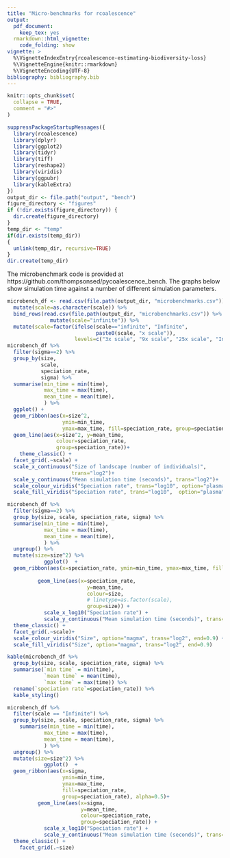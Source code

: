 ```yaml
---
title: "Micro-benchmarks for rcoalescence"
output: 
  pdf_document: 
    keep_tex: yes
  rmarkdown::html_vignette:
    code_folding: show
vignette: >
  %\VignetteIndexEntry{rcoalescence-estimating-biodiversity-loss}
  %\VignetteEngine{knitr::rmarkdown}
  %\VignetteEncoding{UTF-8}
bibliography: bibliography.bib  
---
```


```r
knitr::opts_chunk$set(
  collapse = TRUE,
  comment = "#>"
)
```

```r
suppressPackageStartupMessages({
  library(rcoalescence)
  library(dplyr)
  library(ggplot2)
  library(tidyr)
  library(tiff)
  library(reshape2)
  library(viridis)
  library(ggpubr)
  library(kableExtra)
})
output_dir <- file.path("output", "bench")
figure_directory <- "figures"
if (!dir.exists(figure_directory)) {
  dir.create(figure_directory)
}
temp_dir <- "temp"
if(dir.exists(temp_dir))
{
  unlink(temp_dir, recursive=TRUE)
}
dir.create(temp_dir)
```

The microbenchmark code is provided at https://github.com/thompsonsed/pycoalescence_bench. The graphs below show simulation time against a number of different simulation parameters.



```r

microbench_df <- read.csv(file.path(output_dir, "microbenchmarks.csv")) %>% 
  mutate(scale=as.character(scale)) %>% 
  bind_rows(read.csv(file.path(output_dir, "microbenchmarks.csv")) %>% 
              mutate(scale="infinite")) %>% 
  mutate(scale=factor(ifelse(scale=="infinite", "Infinite", 
                             paste0(scale, "x scale")), 
                      levels=c("3x scale", "9x scale", "25x scale", "Infinite")))
microbench_df %>% 
  filter(sigma==2) %>% 
  group_by(size, 
           scale, 
           speciation_rate, 
           sigma) %>%
  summarise(min_time = min(time),
            max_time = max(time),
            mean_time = mean(time),
            ) %>% 
  ggplot() + 
  geom_ribbon(aes(x=size^2, 
                  ymin=min_time, 
                  ymax=max_time, fill=speciation_rate, group=speciation_rate), alpha=0.5) + 
  geom_line(aes(x=size^2, y=mean_time, 
                colour=speciation_rate, 
                group=speciation_rate))+
    theme_classic() + 
  facet_grid(.~scale) + 
  scale_x_continuous("Size of landscape (number of individuals)", 
                     trans="log2")+
  scale_y_continuous("Mean simulation time (seconds)", trans="log2")+
  scale_colour_viridis("Speciation rate", trans="log10", option="plasma")+
  scale_fill_viridis("Speciation rate", trans="log10",  option="plasma")
```

```r
microbench_df %>% 
  filter(sigma==2) %>% 
  group_by(size, scale, speciation_rate, sigma) %>%
  summarise(min_time = min(time),
            max_time = max(time),
            mean_time = mean(time),
            ) %>% 
  ungroup() %>% 
  mutate(size=size^2) %>% 
            ggplot()  +
  geom_ribbon(aes(x=speciation_rate, ymin=min_time, ymax=max_time, fill=size, group=size), alpha=0.5)+
  
          geom_line(aes(x=speciation_rate, 
                          y=mean_time, 
                          colour=size, 
                          # linetype=as.factor(scale),
                          group=size)) + 
            scale_x_log10("Speciation rate") + 
            scale_y_continuous("Mean simulation time (seconds)", trans="log2") + 
  theme_classic() + 
  facet_grid(.~scale)+
  scale_colour_viridis("Size", option="magma", trans="log2", end=0.9) + 
  scale_fill_viridis("Size", option="magma", trans="log2", end=0.9)
```

```r
kable(microbench_df %>% 
  group_by(size, scale, speciation_rate, sigma) %>%
  summarise(`min time` = min(time),
            `mean time` = mean(time),
            `max time` = max(time)) %>% 
  rename(`speciation rate`=speciation_rate)) %>% 
  kable_styling()
```

```r
microbench_df %>%
  filter(scale == "Infinite") %>% 
  group_by(size, scale, speciation_rate, sigma) %>% 
    summarise(min_time = min(time),
            max_time = max(time),
            mean_time = mean(time),
            ) %>% 
  ungroup() %>% 
  mutate(size=size^2) %>% 
            ggplot()  +
  geom_ribbon(aes(x=sigma, 
                  ymin=min_time, 
                  ymax=max_time, 
                  fill=speciation_rate, 
                  group=speciation_rate), alpha=0.5)+
          geom_line(aes(x=sigma, 
                        y=mean_time, 
                        colour=speciation_rate, 
                        group=speciation_rate)) + 
            scale_x_log10("Speciation rate") + 
            scale_y_continuous("Mean simulation time (seconds)", trans="log2") + 
  theme_classic() + 
    facet_grid(.~size)
```